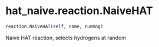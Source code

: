 # hat_naive.reaction.NaiveHAT { #hat_naive.reaction.NaiveHAT }

```python
reaction.NaiveHAT(self, name, runmng)
```

Naive HAT reaction, selects hydrogens at random